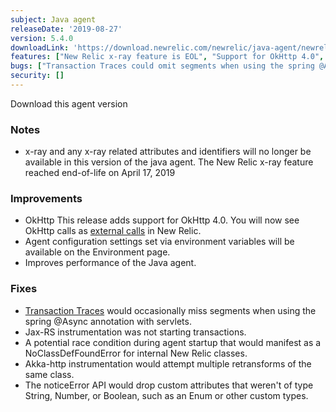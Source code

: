 ```yaml
---
subject: Java agent
releaseDate: '2019-08-27'
version: 5.4.0
downloadLink: 'https://download.newrelic.com/newrelic/java-agent/newrelic-agent/5.4.0/'
features: ["New Relic x-ray feature is EOL", "Support for OkHttp 4.0", "Agent configuration settings set via environment variables are shown on the Environment page", "Performance improvements"]
bugs: ["Transaction Traces could omit segments when using the spring @Async annotation with servlets", "Jax-RS instrumentation was not starting transactions", "Race condition during agent startup could manifest as a NoClassDefFoundError", "Akka-http instrumentation would attempt multiple retransforms of the same class", "noticeError API would drop custom attributes that weren't of type String, Number, or Boolean"]
security: []
---
```

<ButtonGroup>
  <ButtonLink
    role="button"
    to="https://download.newrelic.com/newrelic/java-agent/newrelic-agent/5.4.0/"
    variant="primary"
  >
    Download this agent version
  </ButtonLink>
</ButtonGroup>

### Notes

* x-ray and any x-ray related attributes and identifiers will no longer be available in this version of the java agent. The New Relic x-ray feature reached end-of-life on April 17, 2019

### Improvements

* OkHttp This release adds support for OkHttp 4.0. You will now see OkHttp calls as [external calls](https://docs.newrelic.com/docs/apm/applications-menu/monitoring/external-services-page) in New Relic.
* Agent configuration settings set via environment variables will be available on the Environment page.
* Improves performance of the Java agent.

### Fixes

* [Transaction Traces](https://docs.newrelic.com/docs/apm/transactions/transaction-traces/introduction-transaction-traces) would occasionally miss segments when using the spring @Async annotation with servlets.
* Jax-RS instrumentation was not starting transactions.
* A potential race condition during agent startup that would manifest as a NoClassDefFoundError for internal New Relic classes.
* Akka-http instrumentation would attempt multiple retransforms of the same class.
* The noticeError API would drop custom attributes that weren't of type String, Number, or Boolean, such as an Enum or other custom types.
